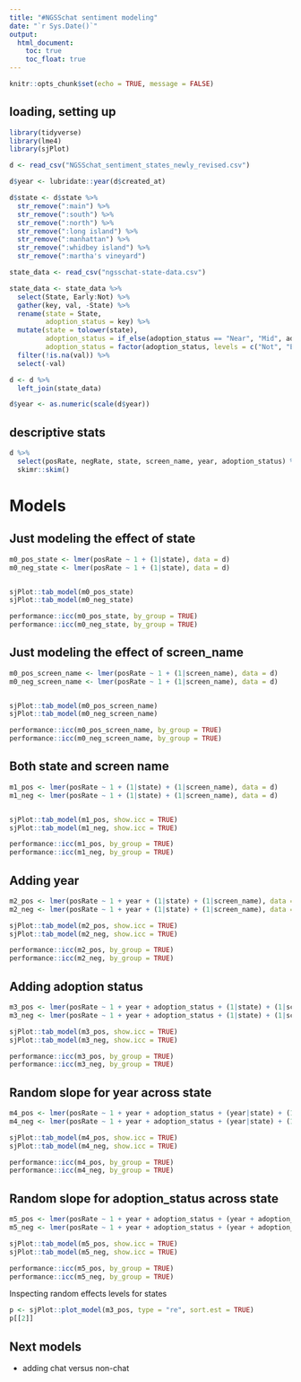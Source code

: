 ```yaml
---
title: "#NGSSchat sentiment modeling"
date: "`r Sys.Date()`"
output:
  html_document:
    toc: true
    toc_float: true
---
```


```r
knitr::opts_chunk$set(echo = TRUE, message = FALSE)
```

## loading, setting up

```r
library(tidyverse)
library(lme4)
library(sjPlot)
```

```r
d <- read_csv("NGSSchat_sentiment_states_newly_revised.csv")

d$year <- lubridate::year(d$created_at)

d$state <- d$state %>% 
  str_remove(":main") %>%
  str_remove(":south") %>%
  str_remove(":north") %>%
  str_remove(":long island") %>%
  str_remove(":manhattan") %>%
  str_remove(":whidbey island") %>%
  str_remove(":martha's vineyard")
```

```r
state_data <- read_csv("ngsschat-state-data.csv")

state_data <- state_data %>% 
  select(State, Early:Not) %>% 
  gather(key, val, -State) %>% 
  rename(state = State,
         adoption_status = key) %>% 
  mutate(state = tolower(state),
         adoption_status = if_else(adoption_status == "Near", "Mid", adoption_status),
         adoption_status = factor(adoption_status, levels = c("Not", "Early", "Mid", "Late"))) %>% 
  filter(!is.na(val)) %>% 
  select(-val)
```

```r
d <- d %>% 
  left_join(state_data)
```

```r
d$year <- as.numeric(scale(d$year))
```

## descriptive stats

```r
d %>% 
  select(posRate, negRate, state, screen_name, year, adoption_status) %>% 
  skimr::skim()
```

# Models

## Just modeling the effect of state

```r
m0_pos_state <- lmer(posRate ~ 1 + (1|state), data = d)
m0_neg_state <- lmer(posRate ~ 1 + (1|state), data = d)


sjPlot::tab_model(m0_pos_state)
sjPlot::tab_model(m0_neg_state)

performance::icc(m0_pos_state, by_group = TRUE)
performance::icc(m0_neg_state, by_group = TRUE)
```

## Just modeling the effect of screen_name

```r
m0_pos_screen_name <- lmer(posRate ~ 1 + (1|screen_name), data = d)
m0_neg_screen_name <- lmer(posRate ~ 1 + (1|screen_name), data = d)


sjPlot::tab_model(m0_pos_screen_name)
sjPlot::tab_model(m0_neg_screen_name)

performance::icc(m0_pos_screen_name, by_group = TRUE)
performance::icc(m0_neg_screen_name, by_group = TRUE)
```

## Both state and screen name 

```r
m1_pos <- lmer(posRate ~ 1 + (1|state) + (1|screen_name), data = d)
m1_neg <- lmer(posRate ~ 1 + (1|state) + (1|screen_name), data = d)


sjPlot::tab_model(m1_pos, show.icc = TRUE)
sjPlot::tab_model(m1_neg, show.icc = TRUE)

performance::icc(m1_pos, by_group = TRUE)
performance::icc(m1_neg, by_group = TRUE)
```

## Adding year

```r
m2_pos <- lmer(posRate ~ 1 + year + (1|state) + (1|screen_name), data = d)
m2_neg <- lmer(posRate ~ 1 + year + (1|state) + (1|screen_name), data = d)

sjPlot::tab_model(m2_pos, show.icc = TRUE)
sjPlot::tab_model(m2_neg, show.icc = TRUE)

performance::icc(m2_pos, by_group = TRUE)
performance::icc(m2_neg, by_group = TRUE)
```

## Adding adoption status

```r
m3_pos <- lmer(posRate ~ 1 + year + adoption_status + (1|state) + (1|screen_name), data = d)
m3_neg <- lmer(posRate ~ 1 + year + adoption_status + (1|state) + (1|screen_name), data = d)

sjPlot::tab_model(m3_pos, show.icc = TRUE)
sjPlot::tab_model(m3_neg, show.icc = TRUE)

performance::icc(m3_pos, by_group = TRUE)
performance::icc(m3_neg, by_group = TRUE)
```

## Random slope for year across state

```r
m4_pos <- lmer(posRate ~ 1 + year + adoption_status + (year|state) + (1|screen_name), data = d)
m4_neg <- lmer(posRate ~ 1 + year + adoption_status + (year|state) + (1|screen_name), data = d)

sjPlot::tab_model(m4_pos, show.icc = TRUE)
sjPlot::tab_model(m4_neg, show.icc = TRUE)

performance::icc(m4_pos, by_group = TRUE)
performance::icc(m4_neg, by_group = TRUE)
```

## Random slope for adoption_status across state

```r
m5_pos <- lmer(posRate ~ 1 + year + adoption_status + (year + adoption_status|state) + (1|screen_name), data = d)
m5_neg <- lmer(posRate ~ 1 + year + adoption_status + (year + adoption_status|state) + (1|screen_name), data = d)

sjPlot::tab_model(m5_pos, show.icc = TRUE)
sjPlot::tab_model(m5_neg, show.icc = TRUE)

performance::icc(m5_pos, by_group = TRUE)
performance::icc(m5_neg, by_group = TRUE)
```

Inspecting random effects levels for states

```r
p <- sjPlot::plot_model(m3_pos, type = "re", sort.est = TRUE)
p[[2]]
```

## Next models

- adding chat versus non-chat